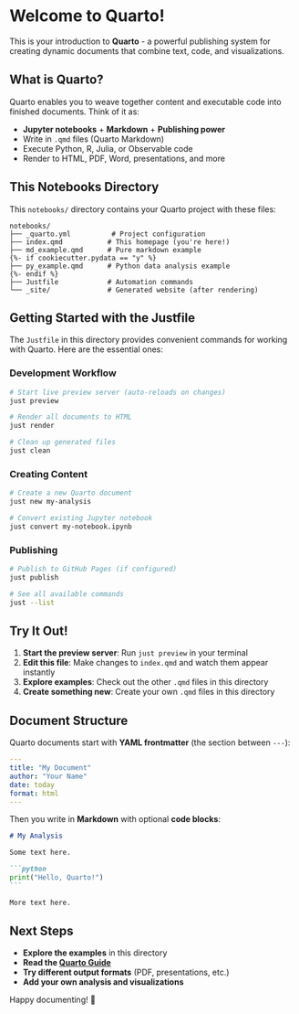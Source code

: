 # Welcome to Quarto!

This is your introduction to **Quarto** - a powerful publishing system for creating dynamic documents that combine text, code, and visualizations.

## What is Quarto?

Quarto enables you to weave together content and executable code into finished documents. Think of it as:

- **Jupyter notebooks** + **Markdown** + **Publishing power**
- Write in `.qmd` files (Quarto Markdown)
- Execute Python, R, Julia, or Observable code
- Render to HTML, PDF, Word, presentations, and more

## This Notebooks Directory

This `notebooks/` directory contains your Quarto project with these files:

```
notebooks/
├── _quarto.yml          # Project configuration
├── index.qmd           # This homepage (you're here!)
├── md_example.qmd      # Pure markdown example
{%- if cookiecutter.pydata == "y" %}
├── py_example.qmd      # Python data analysis example
{%- endif %}
├── Justfile            # Automation commands
└── _site/              # Generated website (after rendering)
```

## Getting Started with the Justfile

The `Justfile` in this directory provides convenient commands for working with Quarto. Here are the essential ones:

### Development Workflow
```bash
# Start live preview server (auto-reloads on changes)
just preview

# Render all documents to HTML
just render

# Clean up generated files
just clean
```

### Creating Content
```bash
# Create a new Quarto document
just new my-analysis

# Convert existing Jupyter notebook
just convert my-notebook.ipynb
```

### Publishing
```bash
# Publish to GitHub Pages (if configured)
just publish

# See all available commands
just --list
```

## Try It Out!

1. **Start the preview server**: Run `just preview` in your terminal
2. **Edit this file**: Make changes to `index.qmd` and watch them appear instantly
3. **Explore examples**: Check out the other `.qmd` files in this directory
4. **Create something new**: Create your own `.qmd` files in this directory

## Document Structure

Quarto documents start with **YAML frontmatter** (the section between `---`):

```yaml
---
title: "My Document"
author: "Your Name"
date: today
format: html
---
```

Then you write in **Markdown** with optional **code blocks**:

````markdown
# My Analysis

Some text here.

```python
print("Hello, Quarto!")
```

More text here.
````

## Next Steps

- **Explore the examples** in this directory
- **Read the [Quarto Guide](https://quarto.org/docs/guide/)**
- **Try different output formats** (PDF, presentations, etc.)
- **Add your own analysis and visualizations**

Happy documenting! 🚀
